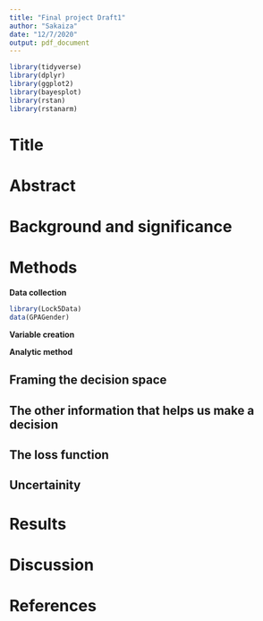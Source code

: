```yaml
---
title: "Final project Draft1"
author: "Sakaiza"
date: "12/7/2020"
output: pdf_document
---
```


```r
library(tidyverse)
library(dplyr)
library(ggplot2)
library(bayesplot)
library(rstan)
library(rstanarm)
```

# Title


# Abstract


# Background and significance



# Methods

**Data collection**
```r
library(Lock5Data)
data(GPAGender)
```

**Variable creation**

**Analytic method**

## Framing the decision space




## The other information that helps us make a decision



## The loss function




## Uncertainity


# Results


# Discussion 


# References
